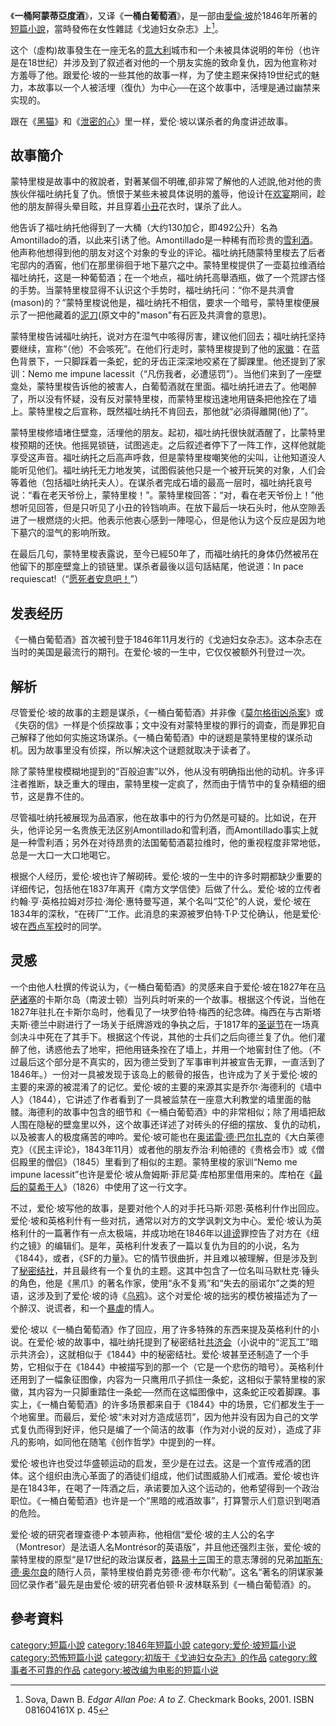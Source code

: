 {{RoughTranslation}}

{{infobox Book | 
| name            = 一桶阿蒙蒂亞度酒
|  title_orig    = '''''The Cask of Amontillado'''''
|image =[[Image:CaskofAmontillado-Clarke.jpg|180px]]
|   image_caption = [[哈利·克拉克|哈利·克拉克]]於1919年所繪的插畫
| author        = [[愛倫·坡|愛倫·坡]]
| country         = {{USA}}
| language        = [[英文|英文]]
| series          = 
|  genre         = [[短篇小说|短篇]][[恐怖小說|恐怖小說]]
|   release_date  = 1846年11月
}}

《'''一桶阿蒙蒂亞度酒'''》，又译《'''一桶白葡萄酒'''》，是一部由[[愛倫·坡|愛倫·坡]]於1846年所著的[[短篇小說|短篇小說]]，當時發佈在女性雜誌《戈迪妇女杂志》上<ref>Sova, Dawn B. ''Edgar Allan Poe: A to Z''. Checkmark Books, 2001. ISBN 081604161X  p. 45</ref>。

这个（虛构)故事發生在一座无名的[[意大利|意大利]]城市和一个未被具体说明的年份（也许是在18世纪）并涉及到了叙述者对他的一个朋友实施的致命复仇，因为他宣称对方羞辱了他。跟爱伦·坡的一些其他的故事一样，为了使主题来保持19世纪式的魅力，本故事以一个人被活埋（復仇）为中心──在这个故事中，活埋是通过幽禁来实现的。

跟在《[[黑猫_(短篇小说)|黑猫]]》和《[[告密的心|泄密的心]]》里一样，爱伦·坡以谋杀者的角度讲述故事。

==故事簡介==
蒙特里梭是故事中的敘說者，對著某個不明確,卻非常了解他的人述說,他对他的贵族伙伴福吐纳托复了仇。愤恨于某些未被具体说明的羞辱，他设计在[[狂欢节|欢宴]]期间，趁他的朋友醉得头晕目眩，并且穿着[[弄臣|小丑]]花衣时，谋杀了此人。

他告诉了福吐纳托他得到了一大桶（大约130加仑，即492公升）名為Amontillado的酒，以此来引诱了他。Amontillado是一种稀有而珍贵的[[雪利酒|雪利酒]]。他声称他想得到他的朋友对这个对象的专业的评论。福吐纳托随蒙特里梭去了后者宅邸内的酒窖，他们在那里徘徊于地下墓穴之中。蒙特里梭提供了一壶葛拉维酒给福吐纳托，这是一种葡萄酒；在一个地点，福吐纳托高舉酒瓶，做了一个荒謬古怪的手势。当蒙特里梭显得不认识这个手势时，福吐纳托问：“你不是共濟會(mason)的？”蒙特里梭说他是，福吐纳托不相信，要求一个暗号，蒙特里梭便展示了一把他藏着的[[灰匙|泥刀]](原文中的"mason"有石匠及共濟會的意思)。

蒙特里梭告诫福吐纳托，说对方在湿气中咳得厉害，建议他们回去；福吐纳托坚持要继续，宣称“（他）不会咳死”。在他们行走时，蒙特里梭提到了他的[[纹章|家徽]]：在蓝色背景下，一只脚踩着一条蛇，蛇的牙齿正深深地咬紧在了脚踝里。他还提到了家训：Nemo me impune lacessit（“凡伤我者，必遭惩罚”）。当他们来到了一座壁龛处，蒙特里梭告诉他的被害人，白葡萄酒就在里面。福吐纳托进去了。他喝醉了，所以没有怀疑，没有反对蒙特里梭，而蒙特里梭迅速地用链条把他拴在了墙上。蒙特里梭之后宣称，既然福吐纳托不肯回去，那他就“必須得離開(他)了”。

蒙特里梭修墙堵住壁龛，活埋他的朋友。起初，福吐纳托很快就酒醒了，比蒙特里梭预期的还快。他摇晃锁链，试图逃走。之后叙述者停下了一阵工作，这样他就能享受这声音。福吐纳托之后高声呼救，但是蒙特里梭嘲笑他的尖叫，让他知道没人能听见他们。福吐纳托无力地发笑，试图假装他只是一个被开玩笑的对象，人们会等着他（包括福吐纳托夫人）。在谋杀者完成石墙的最高一层时，福吐纳托哀号说：“看在老天爷份上，蒙特里梭！”。蒙特里梭回答：“对，看在老天爷份上！”他想听见回答，但是只听见了小丑的铃铛响声。在放下最后一块石头时，他从空隙丢进了一根燃烧的火把。他表示他衷心感到一陣噁心，但是他认为这个反应是因为地下墓穴的湿气的影响所致。

在最后几句，蒙特里梭表露说，至今已經50年了，而福吐纳托的身体仍然被吊在他留下的那座壁龛上的锁链里。谋杀者最後以這句話結尾，他说道：In pace requiescat!（“[[息止安所|愿死者安息吧！]]”）

==发表经历==
《一桶白葡萄酒》首次被刊登于1846年11月发行的《戈迪妇女杂志》。这本杂志在当时的美国是最流行的期刊。在爱伦·坡的一生中，它仅仅被额外刊登过一次。

==解析==
尽管爱伦·坡的故事的主题是谋杀，《一桶白葡萄酒》并非像《[[莫尔格街凶杀案|莫尔格街凶杀案]]》或《失窃的信》一样是个侦探故事；文中没有对蒙特里梭的罪行的调查，而是罪犯自己解释了他如何实施这场谋杀。《一桶白葡萄酒》中的谜题是蒙特里梭的谋杀动机。因为故事里没有侦探，所以解决这个谜题就取决于读者了。

除了蒙特里梭模糊地提到的“百般迫害”以外，他从没有明确指出他的动机。许多评注者推断，缺乏重大的理由，蒙特里梭一定疯了，然而由于情节中的复杂精细的细节，这是靠不住的。

尽管福吐纳托被展现为品酒家，他在故事中的行为仍然是可疑的。比如说，在开头，他评论另一名贵族无法区别Amontillado和雪利酒，而Amontillado事实上就是一种雪利酒；另外在对待昂贵的法国葡萄酒葛拉维时，他的重视程度非常地低，总是一大口一大口地喝它。

根据个人经历，爱伦·坡也许了解砌砖。爱伦·坡的一生中的许多时期都缺少重要的详细传记，包括他在1837年离开《南方文学信使》后做了什么。爱伦·坡的立传者约翰·亨·英格拉姆对莎拉·海伦·惠特曼写道，某个名叫“艾伦”的人说，爱伦·坡在1834年的深秋，“在砖厂”工作。此消息的来源被罗伯特·T·P·艾伦确认，他是爱伦·坡在[[西点军校|西点军校]]时的同学。

==灵感==
一个由他人杜撰的传说认为，《一桶白葡萄酒》的灵感来自于爱伦·坡在1827年在[[马萨诸塞|马萨诸塞]]的卡斯尔岛（南波士顿）当列兵时听来的一个故事。根据这个传说，当他在1827年驻扎在卡斯尔岛时，他看见了一块罗伯特·梅西的纪念碑。梅西在与古斯塔夫斯·德兰中尉进行了一场关于纸牌游戏的争执之后，于1817年的[[圣诞节|圣诞节]]在一场真剑决斗中死在了其手下。根据这个传说，其他的士兵们之后向德兰复了仇。他们灌醉了他，诱惑他去了地牢，把他用链条拴在了墙上，并用一个地窖封住了他。（不过最后这个部分是不真实的，因为德兰受到了军事审判并被宣告无罪，一直活到了1846年。）一份对一具被发现于该岛上的骸骨的报告，也许成为了关于爱伦·坡的主要的来源的被混淆了的记忆。爱伦·坡的主要的来源其实是乔尔·海德利的《墙中人》（1844），它讲述了作者看到了一具被监禁在一座意大利教堂的墙里面的骷髅。海德利的故事中包含的细节和《一桶白葡萄酒》中的非常相似；除了用墙把敌人围在隐秘的壁龛里以外，这个故事还详述了对砖头的仔细的摆放、复仇的动机，以及被害人的极度痛苦的呻吟。爱伦·坡可能也在[[奥诺雷·德·巴尔扎克|奥诺雷·德·巴尔扎克]]的《大白莱德克》（《民主评论》，1843年11月）或者他的朋友乔治·利帕德的《贵格会市》或《僧侣殿里的僧侣》（1845）里看到了相似的主题。蒙特里梭的家训“Nemo me impune lacessit”也许是爱伦·坡从詹姆斯·菲尼莫·库柏那里借用来的。库柏在《[[最后的摩根战士|最后的莫希干人]]》（1826）中使用了这一行文字。

不过，爱伦·坡写他的故事，是要对他个人的对手托马斯·邓恩·英格利什作出回应。爱伦·坡和英格利什有一些对抗，通常以对方的文学讽刺文为中心。爱伦·坡认为英格利什的一篇著作有一点太极端，并成功地在1846年以[[诽谤|诽谤]]罪控告了对方在《纽约之镜》的编辑们。是年，英格利什发表了一篇以复仇为目的的小说，名为《1844》，或者，《SF的力量》。它的情节很曲折，并且难以被理解，但是涉及到了[[秘密结社|秘密结社]]，并且最终有一个复仇的主题。这其中包含了一位名叫马默杜克·锤头的角色，他是《黑爪》的著名作家，使用“永不复焉”和“失去的丽诺尔”之类的短语，这涉及到了爱伦·坡的诗《[[乌鸦_(诗)|乌鸦]]》。这个对爱伦·坡的拙劣的模仿被描述为了一个醉汉、说谎者，和一个[[家庭暴力|暴虐]]的情人。

爱伦·坡以《一桶白葡萄酒》作了回应，用了许多特殊的东西来提及英格利什的小说。在爱伦·坡的故事中，福吐纳托提到了秘密结社[[共济会|共济会]]（小说中的“泥瓦工”暗示共济会），这就相似于《1844》中的秘密结社。爱伦·坡甚至还制造了一个手势，它相似于在《1844》中被描写到的那一个（它是一个悲伤的暗号）。英格利什还用到了一幅象征图像，内容为一只鹰用爪子抓住一条蛇，这相似于蒙特里梭的家徽，其内容为一只脚重踏住一条蛇──然而在这幅图像中，这条蛇正咬着脚踝。事实上，《一桶白葡萄酒》的许多场景都来自于《1844》中的场景，它们都发生于一个地窖里。而最后，爱伦·坡“未对对方造成惩罚”，因为他并没有因为自己的文学式复仇而得到好评，他只是编了一个简洁的故事（作为对小说的反对），造成了非凡的影响，如同他在随笔《创作哲学》中提到的一样。

爱伦·坡也许也受过华盛顿运动的启发，至少是在过去。这是一个宣传戒酒的团体。这个组织由洗心革面了的酒徒们组成，他们试图威胁人们戒酒。爱伦·坡也许是在1843年，在喝了一阵酒之后，承诺要加入这个运动的，他希望得到一个政治职位。《一桶白葡萄酒》也许是一个“黑暗的戒酒故事”，打算警示人们意识到喝酒的危险。

爱伦·坡的研究者理查德·P·本顿声称，他相信“爱伦·坡的主人公的名字（Montresor）是法语人名Montrésor的英语版”，并且他还强烈主张，爱伦·坡的蒙特里梭的原型“是17世纪的政治谋反者，[[路易十三|路易十三]]国王的意志薄弱的兄弟[[加斯东_(奥尔良公爵)|加斯东·德·奥尔良]]的随行人员，蒙特里梭伯爵克劳德·德·布尔代勒”。这名“著名的阴谋家兼回忆录作者”最先是由爱伦·坡的研究者伯顿·R·波林联系到《一桶白葡萄酒》的。

==參考資料==
{{reflist}}

{{wikisource|The Cask of Amontillado|一桶阿蒙蒂亞度酒|en}}

{{Authority control}}
[[category:短篇小說|category:短篇小說]]
[[category:1846年短篇小說|category:1846年短篇小說]]
[[category:爱伦·坡短篇小说|category:爱伦·坡短篇小说]]
[[category:恐怖短篇小说|category:恐怖短篇小说]]
[[category:初版于《戈迪妇女杂志》的作品|category:初版于《戈迪妇女杂志》的作品]]
[[category:敘事者不可靠的作品|category:敘事者不可靠的作品]]
[[category:被改编为电影的短篇小说|category:被改编为电影的短篇小说]]